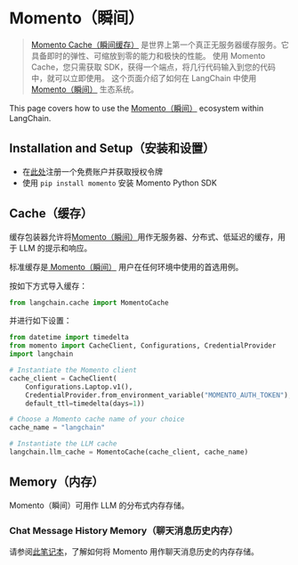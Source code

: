 # Momento（瞬间）

>[Momento Cache（瞬间缓存）](https://docs.momentohq.com/) 是世界上第一个真正无服务器缓存服务。它具备即时的弹性、可缩放到零的能力和极快的性能。 
> 使用 Momento Cache，您只需获取 SDK，获得一个端点，将几行代码输入到您的代码中，就可以立即使用。
> 这个页面介绍了如何在 LangChain 中使用 [Momento（瞬间）](https://gomomento.com) 生态系统。

This page covers how to use the [Momento（瞬间）](https://gomomento.com) ecosystem within LangChain.

## Installation and Setup（安装和设置）

- 在[此处](https://docs.momentohq.com/getting-started)注册一个免费账户并获取授权令牌
- 使用 `pip install momento` 安装 Momento Python SDK


## Cache（缓存）

缓存包装器允许将[Momento（瞬间）](https://gomomento.com)用作无服务器、分布式、低延迟的缓存，用于 LLM 的提示和响应。


标准缓存是[ Momento（瞬间）](https://gomomento.com) 用户在任何环境中使用的首选用例。

按如下方式导入缓存：

```python
from langchain.cache import MomentoCache
```

并进行如下设置：

```python
from datetime import timedelta
from momento import CacheClient, Configurations, CredentialProvider
import langchain

# Instantiate the Momento client
cache_client = CacheClient(
    Configurations.Laptop.v1(),
    CredentialProvider.from_environment_variable("MOMENTO_AUTH_TOKEN"),
    default_ttl=timedelta(days=1))

# Choose a Momento cache name of your choice
cache_name = "langchain"

# Instantiate the LLM cache
langchain.llm_cache = MomentoCache(cache_client, cache_name)
```

## Memory（内存）

Momento（瞬间）可用作 LLM 的分布式内存存储。

### Chat Message History Memory（聊天消息历史内存）

请参阅[此笔记本](/docs/modules/memory/integrations/momento_chat_message_history.html)，了解如何将 Momento 用作聊天消息历史的内存存储。
